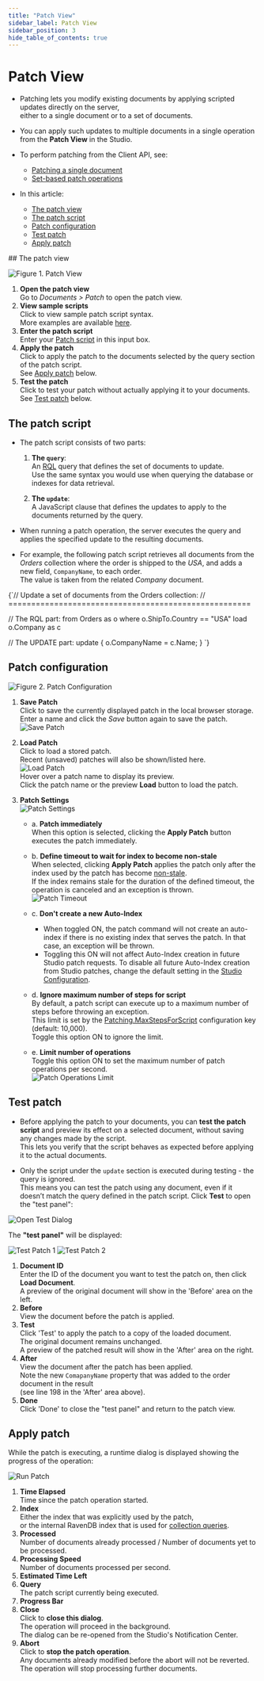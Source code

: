 ```yaml
---
title: "Patch View"
sidebar_label: Patch View
sidebar_position: 3
hide_table_of_contents: true
---
```



# Patch View
<Admonition type="note" title="Note">

* Patching lets you modify existing documents by applying scripted updates directly on the server,  
  either to a single document or to a set of documents.

* You can apply such updates to multiple documents in a single operation from the **Patch View** in the Studio.

* To perform patching from the Client API, see:
    * [Patching a single document](../../../client-api/operations/patching/single-document.mdx)
    * [Set-based patch operations](../../../client-api/operations/patching/set-based.mdx)
* In this article:  
  * [The patch view](../../../studio/database/documents/patch-view.mdx#the-patch-view)  
  * [The patch script](../../../studio/database/documents/patch-view.mdx#the-patch-script)  
  * [Patch configuration](../../../studio/database/documents/patch-view.mdx#patch-configuration)
  * [Test patch](../../../studio/database/documents/patch-view.mdx#test-patch)
  * [Apply patch](../../../studio/database/documents/patch-view.mdx#apply-patch)  

</Admonition>
## The patch view

![Figure 1. Patch View](./assets/patch-view-1.png)

1. **Open the patch view**  
   Go to _Documents &gt; Patch_ to open the patch view.
2. **View sample scripts**  
   Click to view sample patch script syntax.  
   More examples are available [here](../../../client-api/operations/patching/set-based.mdx#examples).
3. **Enter the patch script**  
   Enter your [Patch script](../../../studio/database/documents/patch-view.mdx#the-patch-script) in this input box.  
4. **Apply the patch**  
   Click to apply the patch to the documents selected by the query section of the patch script.  
   See [Apply patch](../../../studio/database/documents/patch-view.mdx#apply-patch) below.
5. **Test the patch**  
   Click to test your patch without actually applying it to your documents.  
   See [Test patch](../../../studio/database/documents/patch-view.mdx#test-patch) below.  



## The patch script

* The patch script consists of two parts:
 
  1. **The `query`**:  
  An [RQL](../../../client-api/session/querying/what-is-rql.mdx) query that defines the set of documents to update.  
  Use the same syntax you would use when querying the database or indexes for data retrieval.

  2. **The `update`**:  
  A JavaScript clause that defines the updates to apply to the documents returned by the query.

* When running a patch operation, the server executes the query and applies the specified update to the resulting documents. 

* For example, the following patch script retrieves all documents from the _Orders_ collection where the order is shipped to the _USA_,
  and adds a new field, `CompanyName`, to each order.  
  The value is taken from the related _Company_ document.

<TabItem value="sql" label="sql">
<CodeBlock language="sql">
{`// Update a set of documents from the Orders collection:
// =====================================================

// The RQL part:
from Orders as o
where o.ShipTo.Country == "USA"
load o.Company as c


// The UPDATE part:
update  \{
    o.CompanyName = c.Name;
\}
`}
</CodeBlock>
</TabItem>



## Patch configuration

![Figure 2. Patch Configuration](./assets/patch-view-2.png)

1. **Save Patch**  
   Click to save the currently displayed patch in the local browser storage.  
   Enter a name and click the _Save_ button again to save the patch.  
   ![Save Patch](./assets/patch-view-save-patch.png)  
2. **Load Patch**  
   Click to load a stored patch.  
   Recent (unsaved) patches will also be shown/listed here.  
   ![Load Patch](./assets/patch-view-load-patch.png)  
   Hover over a patch name to display its preview.  
   Click the patch name or the preview **Load** button to load the patch.  
3. <a id="patch-settings"/> **Patch Settings**  
   ![Patch Settings](./assets/patch-view-settings.png)  

    * a. **Patch immediately**  
         When this option is selected, clicking the **Apply Patch** button executes the patch immediately.  

    * b. **Define timeout to wait for index to become non-stale**  
         When selected, clicking **Apply Patch** applies the patch 
         only after the index used by the patch has become [non-stale](../../../indexes/indexing-basics.mdx#stale-indexes).  
         If the index remains stale for the duration of the defined timeout, the operation is canceled and an exception is thrown.  
         ![Patch Timeout](./assets/patch-view-timeout.png)  

    * c. **Don't create a new Auto-Index**  
         * When toggled ON, the patch command will not create an auto-index if there is no existing index that serves the patch.
           In that case, an exception will be thrown.   
         * Toggling this ON will not affect Auto-Index creation in future Studio patch requests.
           To disable all future Auto-Index creation from Studio patches,
           change the default setting in the [Studio Configuration](../../../studio/database/settings/studio-configuration.mdx#disabling-auto-index-creation-on-studio-queries-or-patches).
    
    * d. **Ignore maximum number of steps for script**  
          By default, a patch script can execute up to a maximum number of steps before throwing an exception.  
          This limit is set by the [Patching.MaxStepsForScript](../../../server/configuration/patching-configuration.mdx#patching.maxstepsforscript) configuration key (default: 10,000).  
          Toggle this option ON to ignore the limit.

    * e. **Limit number of operations**  
         Toggle this option ON to set the maximum number of patch operations per second.  
         ![Patch Operations Limit](./assets/patch-view-operations-limit.png)  



## Test patch

* Before applying the patch to your documents, you can **test the patch script**
  and preview its effect on a selected document, without saving any changes made by the script.  
  This lets you verify that the script behaves as expected before applying it to the actual documents.

* Only the script under the `update` section is executed during testing - the query is ignored.  
  This means you can test the patch using any document, even if it doesn’t match the query defined in the patch script.
Click **Test** to open the "test panel":

![Open Test Dialog](./assets/patch-view-test-dialog.png)  

The **"test panel"** will be displayed:

![Test Patch 1](./assets/patch-view-test-patch-1.png)
![Test Patch 2](./assets/patch-view-test-patch-2.png)

1. **Document ID**  
   Enter the ID of the document you want to test the patch on, then click **Load Document**.  
   A preview of the original document will show in the 'Before' area on the left.
2. **Before**  
   View the document before the patch is applied.  
3. **Test**  
   Click 'Test' to apply the patch to a copy of the loaded document.  
   The original document remains unchanged.  
   A preview of the patched result will show in the 'After' area on the right.  
4. **After**  
   View the document after the patch has been applied.  
   Note the new `ComapanyName` property that was added to the order document in the result  
   (see line 198 in the 'After' area above).
5. **Done**  
   Click 'Done' to close the "test panel" and return to the patch view.  



## Apply patch

While the patch is executing, a runtime dialog is displayed showing the progress of the operation:

![Run Patch](./assets/patch-view-apply-patch.png)

1. **Time Elapsed**  
   Time since the patch operation started.
2. **Index**  
   Either the index that was explicitly used by the patch,  
   or the internal RavenDB index that is used for [collection queries](../../../client-api/faq/what-is-a-collection.mdx#collection-usages).
3. **Processed**  
   Number of documents already processed / Number of documents yet to be processed.
4. **Processing Speed**  
   Number of documents processed per second.
5. **Estimated Time Left**
6. **Query**  
   The patch script currently being executed.
7. **Progress Bar**
8. **Close**  
   Click to **close this dialog**.  
   The operation will proceed in the background.  
   The dialog can be re-opened from the Studio's Notification Center.
9. **Abort**  
   Click to **stop the patch operation**.  
   Any documents already modified before the abort will not be reverted.  
   The operation will stop processing further documents.



